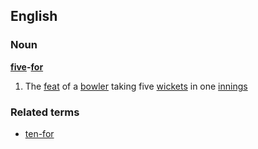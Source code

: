 ==English==
===Noun===
'''[[five]]-[[for]]'''
#{{cricket}} The [[feat]] of a [[bowler]] taking five [[wicket]]s in one [[innings]]
===Related terms===
*[[ten-for]]